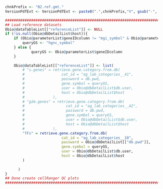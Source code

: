 <!-- Set Parameters Module -->
<!-- Set the chnkPrefix to make all chunks unique in the overall folder -->
```r
chnkPrefix <- "B2.ref.gmt."
VersionPdfExt <- VersionPdfExt <- paste0(".",chnkPrefix,"V", gsub("-", "", Sys.Date()), ".pdf")
```



```r
###############################################################################
## Load reference datasets                                                   ##
Obio@dataTableList[["referenceList"]] <- NULL
if (!is.null(Obio@dbDetailList$host)){
    if (Obio@parameterList$geneIDcolumn != "mgi_symbol" & Obio@parameterList$geneIDcolumn != "hgnc_symbol") {
        queryGS <- "hgnc_symbol" 
    } else {
            queryGS <- Obio@parameterList$geneIDcolumn
    }
  
    Obio@dataTableList[["referenceList"]] <- list(
        # "s.genes" = retrieve.gene.category.from.db(
        #                 cat_id = "ag_lab_categories__41",
        #                 password = db.pwd,
        #                 gene.symbol = queryGS,
        #                 user = Obio@dbDetailList$db.user,
        #                 host = Obio@dbDetailList$host
        #             ),
        # "g2m.genes" = retrieve.gene.category.from.db(
        #                   cat_id = "ag_lab_categories__42",
        #                   password = db.pwd,
        #                   gene.symbol = queryGS,
        #                   user = Obio@dbDetailList$db.user,
        #                   host = Obio@dbDetailList$host
        #             ),
        "TFs" = retrieve.gene.category.from.db(
                          cat_id = "ag_lab_categories__10",
                          password = Obio@dbDetailList[["db.pwd"]],
                          gene.symbol = queryGS,
                          user = Obio@dbDetailList$db.user,
                          host = Obio@dbDetailList$host
        )
        
      )
}
## Done create cellRanger QC plots                                           ##
###############################################################################
```
